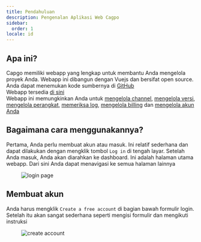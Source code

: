 ```yaml
---
title: Pendahuluan
description: Pengenalan Aplikasi Web Cagpo
sidebar:
  order: 1
locale: id
---
```


## Apa ini?

Capgo memiliki webapp yang lengkap untuk membantu Anda mengelola proyek Anda. Webapp ini dibangun dengan Vuejs dan bersifat open source. Anda dapat menemukan kode sumbernya di [GitHub](https://github.com/Cap-go/capgo/tree/main/src/) \
Webapp tersedia [di sini](https://web.capgo.app/) \
Webapp ini memungkinkan Anda untuk [mengelola channel](/docs/webapp/channels/), [mengelola versi](/docs/webapp/bundles/), [mengelola perangkat](/docs/webapp/devices/), [memeriksa log](/docs/webapp/logs/), [mengelola billing](/docs/webapp/settings/) dan [mengelola akun Anda](/docs/webapp/settings/)

## Bagaimana cara menggunakannya?

Pertama, Anda perlu membuat akun atau masuk. Ini relatif sederhana dan dapat dilakukan dengan mengklik tombol `Log in` di tengah layar. Setelah Anda masuk, Anda akan diarahkan ke dashboard. Ini adalah halaman utama webapp. Dari sini Anda dapat menavigasi ke semua halaman lainnya

<figure><img src="/login.webp" alt="login page" /><figcaption></figcaption></figure>

## Membuat akun

Anda harus mengklik `Create a free account` di bagian bawah formulir login. Setelah itu akan sangat sederhana seperti mengisi formulir dan mengikuti instruksi

<figure><img src="/create-account.webp" alt="create account" /><figcaption></figcaption></figure>
